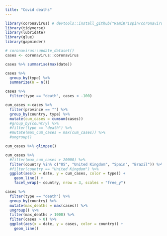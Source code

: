 ```yaml
---
title: "Covid deaths"
---
```



```r
library(coronavirus) # devtools::install_github("RamiKrispin/coronavirus")
library(tidyverse)
library(lubridate)
library(glue)
library(gapminder)
```

```r
# coronavirus::update_dataset()
cases <- coronavirus::coronavirus
```

```r
cases %>% summarise(max(date))
```


```r
cases %>% 
  group_by(type) %>% 
  summarize(n = n())
```

```r
cases %>% 
  filter(type == "death", cases < -100)
```
```r
cum_cases <-cases %>% 
  filter(province == "") %>% 
  group_by(country, type) %>% 
  mutate(cum_cases = cumsum(cases))
  #group_by(country) %>% 
  #filter(type == "death") %>%
  #mutate(max_cum_cases = max(cum_cases)) %>% 
  #ungroup()

cum_cases %>% glimpse()

cum_cases %>% 
  #filter(max_cum_cases > 20000) %>% 
  filter(country %in% c("US", "United Kingdom", "Spain", "Brazil")) %>% 
  #filter(country == "United Kingdom") %>% 
  ggplot(aes(x = date, y = cum_cases, color = type)) +
    geom_line() +
    facet_wrap(~ country, nrow = 3, scales = "free_y")
```


```r
cases %>% 
  filter(type == "death") %>%
  group_by(country) %>% 
  mutate(max_deaths = max(cases)) %>% 
  ungroup() %>% 
  filter(max_deaths > 1000) %>% 
  filter(cases > 0) %>% 
  ggplot(aes(x = date, y = cases, color = country)) +
    geom_line()
```

